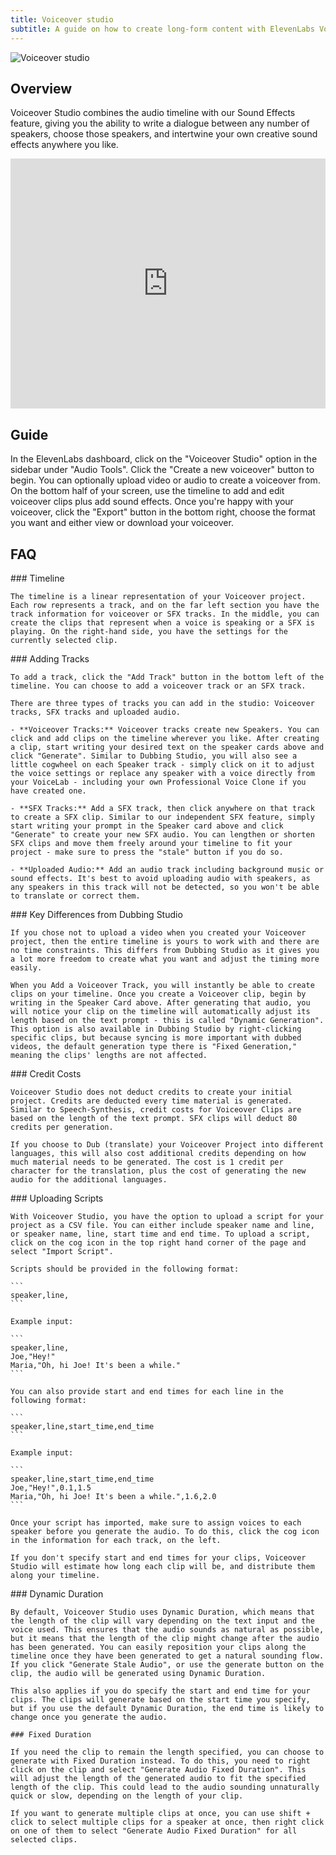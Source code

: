 ```yaml
---
title: Voiceover studio
subtitle: A guide on how to create long-form content with ElevenLabs Voiceover Studio
---
```


<img
  src="/assets/images/product-guides/voiceover-studio/voiceover-studio.png"
  alt="Voiceover studio"
  className="w-full rounded-lg"
/>

## Overview

Voiceover Studio combines the audio timeline with our Sound Effects feature, giving you the ability to write a dialogue between any number of speakers, choose those speakers, and intertwine your own creative sound effects anywhere you like.

<iframe
  width="100%"
  height="400"
  src="https://www.youtube.com/embed/GBdOQClluIA"
  title="YouTube video player"
  frameborder="0"
  allow="accelerometer; autoplay; clipboard-write; encrypted-media; gyroscope; picture-in-picture; web-share"
  allowfullscreen
></iframe>

## Guide

<Steps>
  <Step title="Navigate to the Voiceover studio">
    In the ElevenLabs dashboard, click on the "Voiceover Studio" option in the sidebar under "Audio Tools".
  </Step>
  <Step title="Create a new voiceover">
    Click the "Create a new voiceover" button to begin. You can optionally upload video or audio to create a voiceover from.
  </Step>
  <Step title="Modify the voiceover with the timeline">
    On the bottom half of your screen, use the timeline to add and edit voiceover clips plus add sound effects.
  </Step>
  <Step title="Export your voiceover">
    Once you're happy with your voiceover, click the "Export" button in the bottom right, choose the format you want and either view or download your voiceover.
  </Step>
</Steps>

## FAQ

<AccordionGroup>
  <Accordion title="How does the timeline work?">
    ### Timeline

    The timeline is a linear representation of your Voiceover project. Each row represents a track, and on the far left section you have the track information for voiceover or SFX tracks. In the middle, you can create the clips that represent when a voice is speaking or a SFX is playing. On the right-hand side, you have the settings for the currently selected clip.
  </Accordion>
  <Accordion title="How do I add tracks?">
    ### Adding Tracks

    To add a track, click the "Add Track" button in the bottom left of the timeline. You can choose to add a voiceover track or an SFX track.

    There are three types of tracks you can add in the studio: Voiceover tracks, SFX tracks and uploaded audio.

    - **Voiceover Tracks:** Voiceover tracks create new Speakers. You can click and add clips on the timeline wherever you like. After creating a clip, start writing your desired text on the speaker cards above and click "Generate". Similar to Dubbing Studio, you will also see a little cogwheel on each Speaker track - simply click on it to adjust the voice settings or replace any speaker with a voice directly from your VoiceLab - including your own Professional Voice Clone if you have created one.

    - **SFX Tracks:** Add a SFX track, then click anywhere on that track to create a SFX clip. Similar to our independent SFX feature, simply start writing your prompt in the Speaker card above and click "Generate" to create your new SFX audio. You can lengthen or shorten SFX clips and move them freely around your timeline to fit your project - make sure to press the "stale" button if you do so.

    - **Uploaded Audio:** Add an audio track including background music or sound effects. It's best to avoid uploading audio with speakers, as any speakers in this track will not be detected, so you won't be able to translate or correct them.
  </Accordion>
  <Accordion title="How does this differ from Dubbing Studio?">
    ### Key Differences from Dubbing Studio

    If you chose not to upload a video when you created your Voiceover project, then the entire timeline is yours to work with and there are no time constraints. This differs from Dubbing Studio as it gives you a lot more freedom to create what you want and adjust the timing more easily.

    When you Add a Voiceover Track, you will instantly be able to create clips on your timeline. Once you create a Voiceover clip, begin by writing in the Speaker Card above. After generating that audio, you will notice your clip on the timeline will automatically adjust its length based on the text prompt - this is called "Dynamic Generation". This option is also available in Dubbing Studio by right-clicking specific clips, but because syncing is more important with dubbed videos, the default generation type there is "Fixed Generation," meaning the clips' lengths are not affected.
  </Accordion>
  <Accordion title="How are credits deducted with Voiceover Studio?">
    ### Credit Costs

    Voiceover Studio does not deduct credits to create your initial project. Credits are deducted every time material is generated. Similar to Speech-Synthesis, credit costs for Voiceover Clips are based on the length of the text prompt. SFX clips will deduct 80 credits per generation.

    If you choose to Dub (translate) your Voiceover Project into different languages, this will also cost additional credits depending on how much material needs to be generated. The cost is 1 credit per character for the translation, plus the cost of generating the new audio for the additional languages.
  </Accordion>
  <Accordion title="How do I upload a script?">
    ### Uploading Scripts

    With Voiceover Studio, you have the option to upload a script for your project as a CSV file. You can either include speaker name and line, or speaker name, line, start time and end time. To upload a script, click on the cog icon in the top right hand corner of the page and select "Import Script".

    Scripts should be provided in the following format:

    ```
    speaker,line,
    ```

    Example input:

    ```
    speaker,line,
    Joe,"Hey!"
    Maria,"Oh, hi Joe! It's been a while."
    ```

    You can also provide start and end times for each line in the following format:

    ```
    speaker,line,start_time,end_time
    ```

    Example input:

    ```
    speaker,line,start_time,end_time
    Joe,"Hey!",0.1,1.5
    Maria,"Oh, hi Joe! It's been a while.",1.6,2.0
    ```

    Once your script has imported, make sure to assign voices to each speaker before you generate the audio. To do this, click the cog icon in the information for each track, on the left.

    If you don't specify start and end times for your clips, Voiceover Studio will estimate how long each clip will be, and distribute them along your timeline.
  </Accordion>
  <Accordion title="What's the difference between Dynamic Duration and Fixed Duration?">
    ### Dynamic Duration

    By default, Voiceover Studio uses Dynamic Duration, which means that the length of the clip will vary depending on the text input and the voice used. This ensures that the audio sounds as natural as possible, but it means that the length of the clip might change after the audio has been generated. You can easily reposition your clips along the timeline once they have been generated to get a natural sounding flow. If you click "Generate Stale Audio", or use the generate button on the clip, the audio will be generated using Dynamic Duration.

    This also applies if you do specify the start and end time for your clips. The clips will generate based on the start time you specify, but if you use the default Dynamic Duration, the end time is likely to change once you generate the audio.

    ### Fixed Duration

    If you need the clip to remain the length specified, you can choose to generate with Fixed Duration instead. To do this, you need to right click on the clip and select "Generate Audio Fixed Duration". This will adjust the length of the generated audio to fit the specified length of the clip. This could lead to the audio sounding unnaturally quick or slow, depending on the length of your clip.

    If you want to generate multiple clips at once, you can use shift + click to select multiple clips for a speaker at once, then right click on one of them to select "Generate Audio Fixed Duration" for all selected clips.
  </Accordion>
</AccordionGroup>
